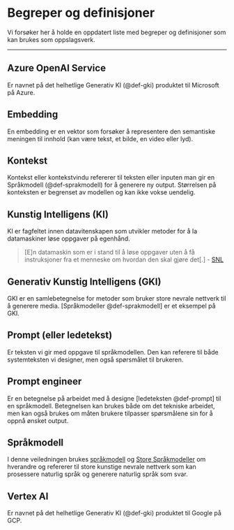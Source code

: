 # Begreper og definisjoner {#sec-definisjoner}

Vi forsøker her å holde en oppdatert liste med begreper og definisjoner som kan
brukes som oppslagsverk.

---

::: {#def-azure-openai}
## Azure OpenAI Service
Er navnet på det helhetlige Generativ KI (@def-gki) produktet til Microsoft på
Azure.
:::

::: {#def-embedding}
## Embedding
En embedding er en vektor som forsøker å representere den semantiske meningen
til innhold (kan være tekst, et bilde, en video eller lyd).
:::

::: {#def-kontekst}
## Kontekst
Kontekst eller kontekstvindu refererer til teksten eller inputen man gir en
Språkmodell (@def-sprakmodell) for å generere ny output. Størrelsen på
konteksten er begrenset av modellen og kan ikke vokse uendelig.
:::

::: {#def-ki}
## Kunstig Intelligens (KI)
KI er fagfeltet innen datavitenskapen som utvikler metoder for å la datamaskiner
løse oppgaver på egenhånd.

> [E]n datamaskin som er i stand til å løse oppgaver uten å få instruksjoner fra
> et menneske om hvordan den skal gjøre det[.] - [SNL][snl_ki]
:::

::: {#def-gki}
## Generativ Kunstig Intelligens (GKI)
GKI er en samlebetegnelse for metoder som bruker store nevrale nettverk til å
generere media. [Språkmodeller @def-sprakmodell] er et eksempel på GKI.
:::

::: {#def-prompt}
## Prompt (eller ledetekst)
Er teksten vi gir med oppgave til språkmodellen. Den kan referere til både
systemteksten vi designer, men også spørsmålet til brukeren.
:::

::: {#def-prompt-engineer}
## Prompt engineer
Er en betegnelse på arbeidet med å designe [ledeteksten @def-prompt] til en
språkmodell.  Betegnelsen kan brukes både om det tekniske arbeidet, men kan også
brukes om måten brukere tilpasser spørsmålene sin for å oppnå ønsket output.
:::

::: {#def-sprakmodell}
## Språkmodell
I denne veiledningen brukes [språkmodell][snl_sprakmodell] og [Store
Språkmodeller][wiki_llm] om hverandre og refererer til store kunstige nevrale
nettverk som kan prosessere naturlig språk og generere naturlig språk som svar.
:::

::: {#def-vertex-ai}
## Vertex AI
Er navnet på det helhetlige Generativ KI (@def-gki) produktet til Google på GCP.
:::

[wiki_llm]: https://en.wikipedia.org/wiki/Large_language_model
[snl_sprakmodell]: https://snl.no/spr%C3%A5kmodell#-Nyere_spr%C3%A5kmodeller
[snl_ki]: https://snl.no/kunstig_intelligens